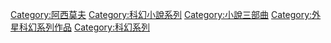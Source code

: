 {{catmore}}

[[Category:阿西莫夫|Category:阿西莫夫]]
[[Category:科幻小說系列‎|Category:科幻小說系列‎]]
[[Category:小說三部曲|Category:小說三部曲]]
[[Category:外星科幻系列作品|Category:外星科幻系列作品]]
[[Category:科幻系列|Category:科幻系列]]